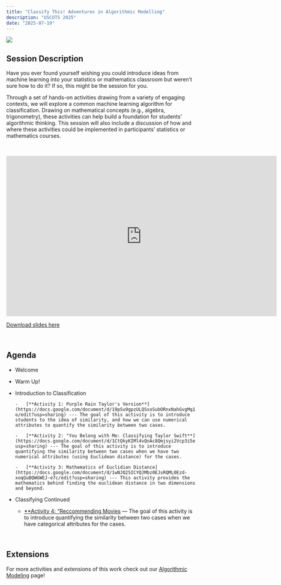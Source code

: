 ```yaml
---
title: "Classify This! Adventures in Algorithmic Modelling"
description: "USCOTS 2025"
date: "2025-07-19"
---
```


![](images/uscots-2025.png) <br />

## Session Description

Have you ever found yourself wishing you could introduce ideas from machine learning into your statistics or mathematics classroom but weren’t sure how to do it? If so, this might be the session for you.

Through a set of hands-on activities drawing from a variety of engaging contexts, we will explore a common machine learning algorithm for classification. Drawing on mathematical concepts (e.g., algebra, trigonometry), these activities can help build a foundation for students’ algorithmic thinking. This session will also include a discussion of how and where these activities could be implemented in participants’ statistics or mathematics courses.

<br />

```{=html}
<iframe src="https://docs.google.com/presentation/d/e/2PACX-1vRBvcOTcmWeBtuWSTbaf21Y1qIghKisCA0cBA9PqqWpCgsjaTxQLXoB20uSTEWFWKTU3RS_I5fHVWXV/pubembed?start=false&loop=false&delayms=3000" frameborder="0" width="720" height="426.753" allowfullscreen="true" mozallowfullscreen="true" webkitallowfullscreen="true"></iframe>
```

[Download slides here](files/uscots25/slides.pdf) <br />

<br />

## Agenda

-   Welcome

-   Warm Up!

-   Introduction to Classification

        -   [**Activity 1: Purple Rain Taylor's Version**](https://docs.google.com/document/d/19pSu9gpzULQSsoSubORnxNahGvgMq1HZIGXRXFp9d-o/edit?usp=sharing) --- The goal of this activity is to introduce students to the idea of similarity, and how we can use numerical attributes to quantify the similarity between two cases.

        -   [**Activity 2: "You Belong with Me: Classifying Taylor Swift**](https://docs.google.com/document/d/1CtQkyKIMl4vQnAc8Qmjsyi2Vcp3i5eBa3uMTUVNAOJk/edit?usp=sharing) --- The goal of this activity is to introduce quantifying the similarity between two cases when we have two numerical attributes (using Euclidean distance) for the cases.

        -   [**Activity 3: Mathematics of Euclidian Distance](https://docs.google.com/document/d/1wNJQ25ICYQJMbz0EJsRQML0Ezd-xoqQuBQWGWEJ-e7c/edit?usp=sharing) --- This activity provides the mathematics behind finding the euclidean distance in two dimensions and beyond.

-   Classifying Continued

    -   [**Activity 4: "Reccommending Movies](https://docs.google.com/document/d/1FxBBuGXPqbgJDo7cFxoUm_1bv0V1cCYOnp6Up6Inxzs/edit?usp=sharing) --- The goal of this activity is to introduce quantifying the similarity between two cases when we have categorical attributes for the cases.

<br />

## Extensions

For more activities and extensions of this work check out our [Algorithmic Modeling](https://laser-umn.github.io/posts/alg-mod.html) page!
